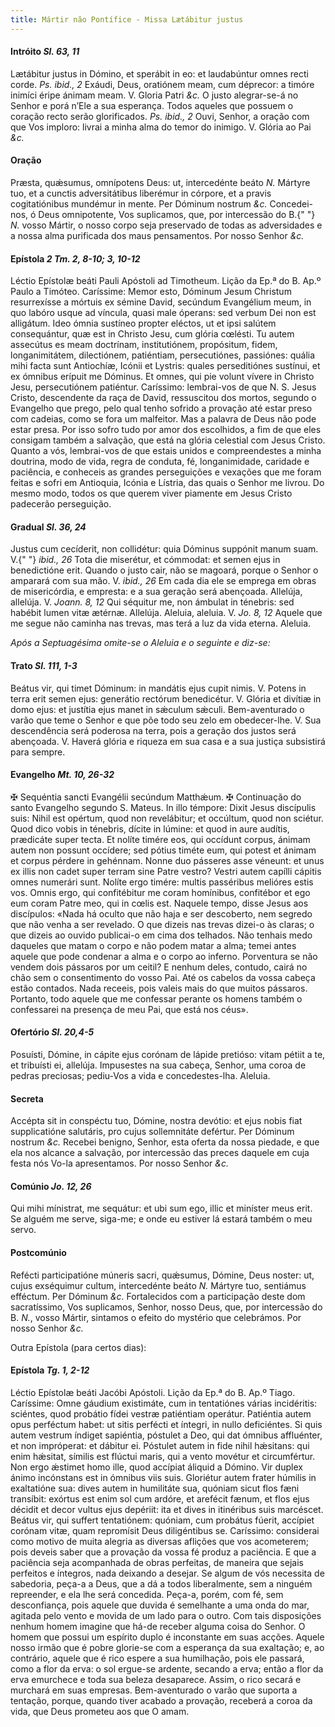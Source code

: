 ```yaml
---
title: Mártir não Pontífice - Missa Lætábitur justus
---
```


<h4 class="text-center">
  Intróito <em>Sl. 63, 11</em>
</h4>
<div class="grid grid-cols-2 gap-5">
  <span class="text-justify">
    Lætábitur justus in Dómino, et sperábit in eo: et laudabúntur omnes recti
    corde. <em>Ps. ibid., 2</em> Exáudi, Deus, oratiónem meam, cum déprecor: a
    timóre inimíci éripe ánimam meam. V. Gloria Patri <em>&c.</em>
  </span>
  <span class="text-justify">
    O justo alegrar-se-á no Senhor e porá n’Ele a sua esperança. Todos aqueles
    que possuem o coração recto serão glorificados. <em>Ps. ibid., 2</em> Ouvi,
    Senhor, a oração com que Vos imploro: livrai a minha alma do temor do
    inimigo. V. Glória ao Pai <em>&c.</em>
  </span>
</div>

<h4 class="text-center">Oração</h4>
<div class="grid grid-cols-2 gap-5">
  <span class="text-justify">
    Præsta, quǽsumus, omnípotens Deus: ut, intercedénte beáto <em>N. </em>
    Mártyre tuo, et a cunctis adversitátibus liberémur in córpore, et a pravis cogitatiónibus
    mundémur in mente. Per Dóminum nostrum <em>&c.</em>
  </span>
  <span class="text-justify">
    Concedei-nos, ó Deus omnipotente, Vos suplicamos, que, por intercessão do B.{" "}
    <em>N. </em>vosso Mártir, o nosso corpo seja preservado de todas as
    adversidades e a nossa alma purificada dos maus pensamentos. Por nosso
    Senhor <em>&c.</em>
  </span>
</div>

<h4 class="text-center">
  Epístola <em>2 Tm. 2, 8-10; 3, 10-12</em>
</h4>
<div class="grid grid-cols-2 gap-5">
  <span class="text-justify">
    Léctio Epístolæ beáti Pauli Apóstoli ad Timotheum.
  </span>
  <span class="text-justify">Lição da Ep.ª do B. Ap.º Paulo a Timóteo.</span>
  <span class="text-justify">
    Caríssime: Memor esto, Dóminum Jesum Christum resurrexísse a mórtuis ex
    sémine David, secúndum Evangélium meum, in quo labóro usque ad víncula,
    quasi male óperans: sed verbum Dei non est alligátum. Ideo ómnia sustíneo
    propter eléctos, ut et ipsi salútem consequántur, quæ est in Christo Jesu,
    cum glória cœlésti. Tu autem assecútus es meam doctrínam, institutiónem,
    propósitum, fidem, longanimitátem, dilectiónem, patiéntiam, persecutiónes,
    passiónes: quália mihi facta sunt Antiochíæ, Icónii et Lystris: quales
    perseditiónes sustínui, et ex ómnibus erípuit me Dóminus. Et omnes, qui pie
    volunt vívere in Christo Jesu, persecutiónem patiéntur.
  </span>
  <span class="text-justify">
    Caríssimo: lembrai-vos de que N. S. Jesus Cristo, descendente da raça de
    David, ressuscitou dos mortos, segundo o Evangelho que prego, pelo qual
    tenho sofrido a provação até estar preso com cadeias, como se fora um
    malfeitor. Mas a palavra de Deus não pode estar presa. Por isso sofro tudo
    por amor dos escolhidos, a fim de que eles consigam também a salvação, que
    está na glória celestial com Jesus Cristo. Quanto a vós, lembrai-vos de que
    estais unidos e compreendestes a minha doutrina, modo de vida, regra de
    conduta, fé, longanimidade, caridade e paciência, e conheceis as grandes
    perseguições e vexações que me foram feitas e sofri em Antioquia, Icónia e
    Lístria, das quais o Senhor me livrou. Do mesmo modo, todos os que querem
    viver piamente em Jesus Cristo padecerão perseguição.
  </span>
</div>

<h4 class="text-center">
  Gradual <em>Sl. 36, 24</em>
</h4>
<div class="grid grid-cols-2 gap-5">
  <span class="text-justify">
    Justus cum cecíderit, non collidétur: quia Dóminus suppónit manum suam. V.{" "}
    <em>ibid., 26</em> Tota die miserétur, et cómmodat: et semen ejus in
    benedictióne erit.
  </span>
  <span class="text-justify">
    Quando o justo cair, não se magoará, porque o Senhor o amparará com sua mão.
    V. <em>ibid., 26</em> Em cada dia ele se emprega em obras de misericórdia, e
    empresta: e a sua geração será abençoada.
  </span>
  <span class="text-justify">
    Allelúja, allelúja. V. <em>Joann. 8, 12</em> Qui séquitur me, non ámbulat in
    ténebris: sed habébit lumen vitæ ætérnæ. Allelúja.
  </span>
  <span class="text-justify">
    Aleluia, aleluia. V. <em>Jo. 8, 12</em> Aquele que me segue não caminha nas
    trevas, mas terá a luz da vida eterna. Aleluia.
  </span>
</div>

<em>Após a Septuagésima omite-se o Aleluia e o seguinte e diz-se:</em>

<h4 class="text-center">
  Trato <em>Sl. 111, 1-3</em>
</h4>
<div class="grid grid-cols-2 gap-5">
  <span class="text-justify">
    Beátus vir, qui timet Dóminum: in mandátis ejus cupit nimis. V. Potens in
    terra erit semen ejus: generátio rectórum benedicétur. V. Glória et divítiæ
    in domo ejus: et justítia ejus manet in sǽculum sǽculi.
  </span>
  <span class="text-justify">
    Bem-aventurado o varão que teme o Senhor e que põe todo seu zelo em
    obedecer-lhe. V. Sua descendência será poderosa na terra, pois a geração dos
    justos será abençoada. V. Haverá glória e riqueza em sua casa e a sua
    justiça subsistirá para sempre.
  </span>
</div>

<h4 class="text-center">
  Evangelho <em>Mt. 10, 26-32</em>
</h4>
<div class="grid grid-cols-2 gap-5">
  <span class="text-justify">
    <span class="text-red-500">&#10016;</span> Sequéntia sancti Evangélii
    secúndum Matthǽum.
  </span>
  <span class="text-justify">
    <span class="text-red-500">&#10016;</span> Continuação do santo Evangelho
    segundo S. Mateus.
  </span>
  <span class="text-justify">
    In illo témpore: Dixit Jesus discípulis suis: Nihil est opértum, quod non
    revelábitur; et occúltum, quod non sciétur. Quod dico vobis in ténebris,
    dícite in lúmine: et quod in aure audítis, prædicáte super tecta. Et nolíte
    timére eos, qui occídunt corpus, ánimam autem non possunt occídere; sed
    pótius timéte eum, qui potest et ánimam et corpus pérdere in gehénnam. Nonne
    duo pásseres asse véneunt: et unus ex illis non cadet super terram sine
    Patre vestro? Vestri autem capílli cápitis omnes numerári sunt. Nolíte ergo
    timére: multis passéribus melióres estis vos. Omnis ergo, qui confitébitur
    me coram homínibus, confitébor et ego eum coram Patre meo, qui in cœlis est.
  </span>
  <span class="text-justify">
    Naquele tempo, disse Jesus aos discípulos: «Nada há oculto que não haja e
    ser descoberto, nem segredo que não venha a ser revelado. O que dizeis nas
    trevas dizei-o às claras; o que dizeis ao ouvido publicai-o em cima dos
    telhados. Não tenhais medo daqueles que matam o corpo e não podem matar a
    alma; temei antes aquele que pode condenar a alma e o corpo ao inferno.
    Porventura se não vendem dois pássaros por um ceitil? E nenhum deles,
    contudo, cairá no chão sem o consentimento do vosso Pai. Até os cabelos da
    vossa cabeça estão contados. Nada receeis, pois valeis mais do que muitos
    pássaros. Portanto, todo aquele que me confessar perante os homens também o
    confessarei na presença de meu Pai, que está nos céus».
  </span>
</div>

<h4 class="text-center">
  Ofertório <em>Sl. 20,4-5</em>
</h4>
<div class="grid grid-cols-2 gap-5">
  <span class="text-justify">
    Posuísti, Dómine, in cápite ejus corónam de lápide pretióso: vitam pétiit a
    te, et tribuísti ei, allelúja.
  </span>
  <span class="text-justify">
    Impusestes na sua cabeça, Senhor, uma coroa de pedras preciosas; pediu-Vos a
    vida e concedestes-lha. Aleluia.
  </span>
</div>

<h4 class="text-center">Secreta</h4>
<div class="grid grid-cols-2 gap-5">
  <span class="text-justify">
    Accépta sit in conspéctu tuo, Dómine, nostra devótio: et ejus nobis fiat
    supplicatióne salutáris, pro cujus sollemnitáte defértur. Per Dóminum
    nostrum <em>&c.</em>
  </span>
  <span class="text-justify">
    Recebei benigno, Senhor, esta oferta da nossa piedade, e que ela nos alcance
    a salvação, por intercessão das preces daquele em cuja festa nós Vo-la
    apresentamos. Por nosso Senhor <em>&c.</em>
  </span>
</div>

<h4 class="text-center">
  Comúnio <em>Jo. 12, 26</em>
</h4>
<div class="grid grid-cols-2 gap-5">
  <span class="text-justify">
    Qui mihi mínistrat, me sequátur: et ubi sum ego, illic et miníster meus
    erit.
  </span>
  <span class="text-justify">
    Se alguém me serve, siga-me; e onde eu estiver lá estará também o meu servo.
  </span>
</div>

<h4 class="text-center">Postcomúnio</h4>
<div class="grid grid-cols-2 gap-5">
  <span class="text-justify">
    Refécti participatióne múneris sacri, quǽsumus, Dómine, Deus noster: ut,
    cujus exséquimur cultum, intercedénte beáto <em>N. </em>Mártyre tuo,
    sentiámus efféctum. Per Dóminum <em>&c.</em>
  </span>
  <span class="text-justify">
    Fortalecidos com a participação deste dom sacratíssimo, Vos suplicamos,
    Senhor, nosso Deus, que, por intercessão do B. <em>N.</em>, vosso Mártir,
    sintamos o efeito do mystério que celebrámos. Por nosso Senhor <em>&c.</em>
  </span>
</div>

Outra Epístola (para certos dias):

<h4 class="text-center">
  Epístola <em>Tg. 1, 2-12</em>
</h4>
<div class="grid grid-cols-2 gap-5">
  <span class="text-justify">Léctio Epístolæ beáti Jacóbi Apóstoli.</span>
  <span class="text-justify">Lição da Ep.ª do B. Ap.º Tiago.</span>
  <span class="text-justify">
    Caríssime: Omne gáudium existimáte, cum in tentatiónes várias incidéritis:
    sciéntes, quod probátio fídei vestræ patiéntiam operátur. Patiéntia autem
    opus perféctum habet: ut sitis perfécti et íntegri, in nullo deficiéntes. Si
    quis autem vestrum índiget sapiéntia, póstulet a Deo, qui dat ómnibus
    affluénter, et non impróperat: et dábitur ei. Póstulet autem in fide nihil
    hǽsitans: qui enim hǽsitat, símilis est flúctui maris, qui a vento movétur
    et circumfértur. Non ergo ǽstimet homo ille, quod accípiat áliquid a Dómino.
    Vir duplex ánimo incónstans est in ómnibus viis suis. Gloriétur autem frater
    húmilis in exaltatióne sua: dives autem in humilitáte sua, quóniam sicut
    flos fæni transíbit: exórtus est enim sol cum ardóre, et arefécit fænum, et
    flos ejus décidit et decor vultus ejus depériit: ita et dives in itinéribus
    suis marcéscet. Beátus vir, qui suffert tentatiónem: quóniam, cum probátus
    fúerit, accípiet corónam vitæ, quam repromísit Deus diligéntibus se.
  </span>
  <span class="text-justify">
    Caríssimo: considerai como motivo de muita alegria as diversas aflições que
    vos acometerem; pois deveis saber que a provação da vossa fé produz a
    paciência. E que a paciência seja acompanhada de obras perfeitas, de maneira
    que sejais perfeitos e íntegros, nada deixando a desejar. Se algum de vós
    necessita de sabedoria, peça-a a Deus, que a dá a todos liberalmente, sem a
    ninguém repreender, e ela lhe será concedida. Peça-a, porém, com fé, sem
    desconfiança, pois aquele que duvida é semelhante a uma onda do mar, agitada
    pelo vento e movida de um lado para o outro. Com tais disposições nenhum
    homem imagine que há-de receber alguma coisa do Senhor. O homem que possui
    um espírito duplo é inconstante em suas acções. Aquele nosso irmão que é
    pobre glorie-se com a esperança da sua exaltação; e, ao contrário, aquele
    que é rico espere a sua humilhação, pois ele passará, como a flor da erva: o
    sol ergue-se ardente, secando a erva; então a flor da erva emurchece e toda
    sua beleza desaparece. Assim, o rico secará e murchará em suas empresas.
    Bem-aventurado o varão que suporta a tentação, porque, quando tiver acabado
    a provação, receberá a coroa da vida, que Deus prometeu aos que O amam.
  </span>
</div>
